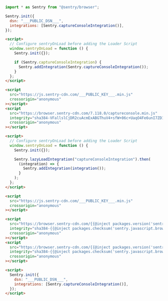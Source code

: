 ```javascript {tabTitle:npm}
import * as Sentry from "@sentry/browser";

Sentry.init({
  dsn: "___PUBLIC_DSN___",
  integrations: [Sentry.captureConsoleIntegration()],
});
```

```html {tabTitle: Loader (v7)}
<script>
  // Configure sentryOnLoad before adding the Loader Script
  window.sentryOnLoad = function () {
    Sentry.init({});

    if (Sentry.captureConsoleIntegration) {
      Sentry.addIntegration(Sentry.captureConsoleIntegration());
    }
  };
</script>

<script
  src="https://js.sentry-cdn.com/___PUBLIC_KEY___.min.js"
  crossorigin="anonymous"
></script>
<script
  src="https://browser.sentry-cdn.com/7.118.0/captureconsole.min.js"
  integrity="sha384-VFallslCjDR2cuAcmExABGThuV4+sfW+06c+UaqO4Fe6unI7ZD1CofpFWEwO2rQK"
  crossorigin="anonymous"
></script>
```

```html {tabTitle: Loader (v8)}
<script>
  // Configure sentryOnLoad before adding the Loader Script
  window.sentryOnLoad = function () {
    Sentry.init({});

    Sentry.lazyLoadIntegration("captureConsoleIntegration").then(
      (integration) => {
        Sentry.addIntegration(integration());
      }
    );
  };
</script>

<script
  src="https://js.sentry-cdn.com/___PUBLIC_KEY___.min.js"
  crossorigin="anonymous"
></script>
```

```html {tabTitle: CDN}
<script
  src="https://browser.sentry-cdn.com/{{@inject packages.version('sentry.javascript.browser') }}/bundle.tracing.min.js"
  integrity="sha384-{{@inject packages.checksum('sentry.javascript.browser', 'bundle.tracing.min.js', 'sha384-base64') }}"
  crossorigin="anonymous"
></script>
<script
  src="https://browser.sentry-cdn.com/{{@inject packages.version('sentry.javascript.browser') }}/captureconsole.min.js"
  integrity="sha384-{{@inject packages.checksum('sentry.javascript.browser', 'captureconsole.min.js', 'sha384-base64') }}"
  crossorigin="anonymous"
></script>

<script>
  Sentry.init({
    dsn: "___PUBLIC_DSN___",
    integrations: [Sentry.captureConsoleIntegration()],
  });
</script>
```
